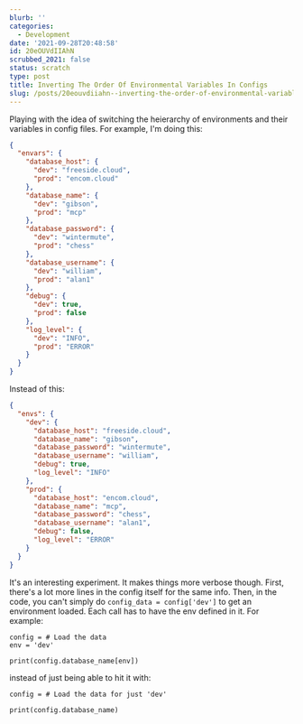 ```yaml
---
blurb: ''
categories:
  - Development
date: '2021-09-28T20:48:58'
id: 20eOUVdIIAhN
scrubbed_2021: false
status: scratch
type: post
title: Inverting The Order Of Environmental Variables In Configs
slug: /posts/20eouvdiiahn--inverting-the-order-of-environmental-variables-in-configs
---
```


Playing with the idea of switching the heierarchy of environments and their variables in config files. For example, I'm doing this:

```json
{
  "envars": {
    "database_host": {
      "dev": "freeside.cloud",
      "prod": "encom.cloud"
    },
    "database_name": {
      "dev": "gibson",
      "prod": "mcp"
    },
    "database_password": {
      "dev": "wintermute",
      "prod": "chess"
    },
    "database_username": {
      "dev": "william",
      "prod": "alan1"
    },
    "debug": {
      "dev": true,
      "prod": false
    },
    "log_level": {
      "dev": "INFO",
      "prod": "ERROR"
    }
  }
}
```

Instead of this:

```json
{
  "envs": {
    "dev": {
      "database_host": "freeside.cloud",
      "database_name": "gibson",
      "database_password": "wintermute",
      "database_username": "william",
      "debug": true,
      "log_level": "INFO"
    },
    "prod": {
      "database_host": "encom.cloud",
      "database_name": "mcp",
      "database_password": "chess",
      "database_username": "alan1",
      "debug": false,
      "log_level": "ERROR"
    }
  }
}
```

It's an interesting experiment. It makes things more verbose though. First, there's a lot more lines in the config itself for the same info. Then, in the code, you can't simply do `config_data = config['dev']` to get an environment loaded. Each call has to have the env defined in it. For example:

```python3
config = # Load the data
env = 'dev'

print(config.database_name[env])
```

instead of just being able to hit it with:

```python3
config = # Load the data for just 'dev'

print(config.database_name)
```
